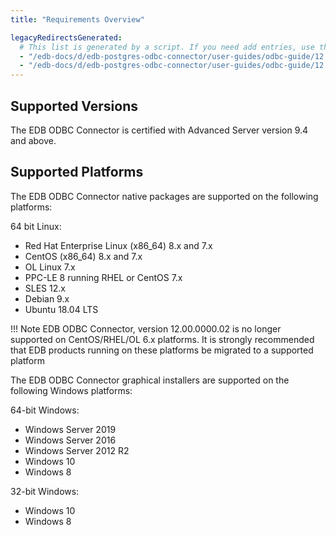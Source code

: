 ```yaml
---
title: "Requirements Overview"

legacyRedirectsGenerated:
  # This list is generated by a script. If you need add entries, use the `legacyRedirects` key.
  - "/edb-docs/d/edb-postgres-odbc-connector/user-guides/odbc-guide/12.0.0.1/requirements_overview.html"
  - "/edb-docs/d/edb-postgres-odbc-connector/user-guides/odbc-guide/12.0.0.2/requirements_overview.html"
---
```


## Supported Versions

The EDB ODBC Connector is certified with Advanced Server version 9.4 and above.

## Supported Platforms

The EDB ODBC Connector native packages are supported on the following platforms:

64 bit Linux:

-   Red Hat Enterprise Linux (x86_64) 8.x and 7.x
-   CentOS (x86_64) 8.x and 7.x
-   OL Linux 7.x
-   PPC-LE 8 running RHEL or CentOS 7.x
-   SLES 12.x
-   Debian 9.x
-   Ubuntu 18.04 LTS

!!! Note
    EDB ODBC Connector, version 12.00.0000.02 is no longer supported on CentOS/RHEL/OL 6.x platforms. It is strongly recommended that EDB products running on these platforms be migrated to a supported platform

The EDB ODBC Connector graphical installers are supported on the following Windows platforms:

64-bit Windows:

-   Windows Server 2019
-   Windows Server 2016
-   Windows Server 2012 R2
-   Windows 10
-   Windows 8

32-bit Windows:

-   Windows 10
-   Windows 8
